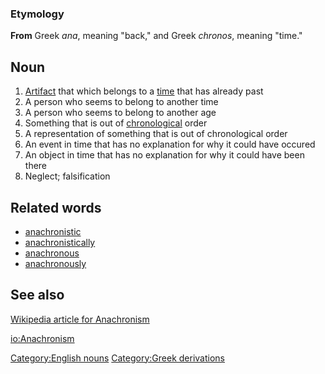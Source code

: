 ===Etymology===
'''From''' Greek ''ana'', meaning "back," and Greek ''chronos'', meaning "time."

==Noun==
# [[Artifact]] that which belongs to a [[time]] that has already past
# A person who seems to belong to another time
# A person who seems to belong to another age
# Something that is out of [[chronological]] order
# A representation of something that is out of chronological order
# An event in time that has no explanation for why it could have occured
# An object in time that has no explanation for why it could have been there
# Neglect; falsification

==Related words==
*[[anachronistic]]
*[[anachronistically]]
*[[anachronous]]
*[[anachronously]]

==See also==
[[w:anachronism|Wikipedia article for Anachronism]]

[[Category:English nouns]]
[[Category:Greek derivations]]

[[io:Anachronism]]